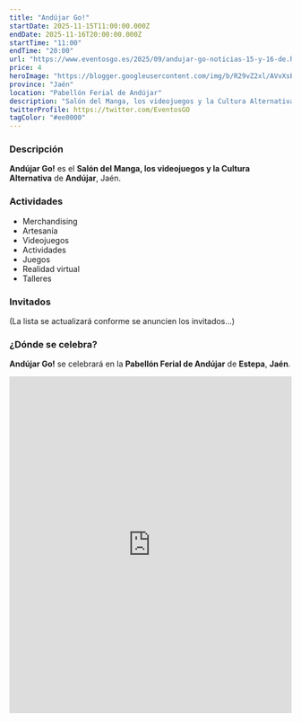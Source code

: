 ```yaml
---
title: "Andújar Go!"
startDate: 2025-11-15T11:00:00.000Z
endDate: 2025-11-16T20:00:00.000Z
startTime: "11:00"
endTime: "20:00"
url: "https://www.eventosgo.es/2025/09/andujar-go-noticias-15-y-16-de.html"
price: 4
heroImage: "https://blogger.googleusercontent.com/img/b/R29vZ2xl/AVvXsEgMV-fkhnTpFMfJWKB9g4QkwBWzCj46Jh7yI22aDMT63oMY1rYnbEUDqTm9fdIIEByYDHSi5aX9pZpdLe1HY0Vd_lxSSolCjxulcmXh_dBDqoUGjOW2FxpfzU8UxLryGbrnI7p01RPxt5qeIjD3iirC_mjyiZosIkAxbEu7lTDVpA6nPB8hg-7AgFhDqIbl/s600/poster%20previo%20andujar.jpg"
province: "Jaén"
location: "Pabellón Ferial de Andújar"
description: "Salón del Manga, los videojuegos y la Cultura Alternativa de Andújar"
twitterProfile: https://twitter.com/EventosGO
tagColor: "#ee0000"
---
```


### Descripción

**Andújar Go!** es el **Salón del Manga, los videojuegos y la Cultura Alternativa** de **Andújar**, Jaén.

### Actividades

+ Merchandising
+ Artesanía
+ Videojuegos
+ Actividades
+ Juegos
+ Realidad virtual
+ Talleres

### Invitados

(La lista se actualizará conforme se anuncien los invitados...)

### ¿Dónde se celebra?

**Andújar Go!** se celebrará en la **Pabellón Ferial de Andújar** de **Estepa**, **Jaén**.
<iframe src="https://www.google.com/maps/embed?pb=!1m18!1m12!1m3!1d3142.372303820205!2d-4.045381048022135!3d38.03841052476175!2m3!1f0!2f0!3f0!3m2!1i1024!2i768!4f13.1!3m3!1m2!1s0xd6c371eeaac29b1%3A0x62849fa46eb51333!2sRecinto%20Ferial!5e0!3m2!1ses!2ses!4v1761067674078!5m2!1ses!2ses" width="100%" height="600" style="border:0;" allowfullscreen="" loading="lazy" referrerpolicy="no-referrer-when-downgrade"></iframe>
